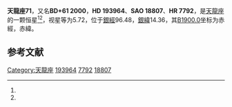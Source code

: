 {{Starbox begin
| name = 天龍座71
}}
{{Starbox observe
| epoch = [[J2000.0|J2000.0]]
| constell = [[天龍座|天龍座]]<ref name=SIMBAD>{{cite web
 | url=http://simbad.u-strasbg.fr/simbad/sim-id?Ident=HR+7792
 | title=Pulsating variable Star
 | publisher=Centre de Données astronomiques de Strasbourg
 | work=SIMBAD
 | accessdate=2012-07-13
 | archive-date=2016-03-18
 | archive-url=https://web.archive.org/web/20160318211259/http://simbad.u-strasbg.fr/simbad/sim-id?Ident=HR+7792
 | dead-url=no
 }}</ref><ref name=DATA>{{cite web
 | url=http://vizier.u-strasbg.fr/viz-bin/VizieR-5?-out.add=.&-source=5050&-corr=PK=HR&-out.max=9999&HR=7792
 | title=VizieR Detailed Page
 | accessdate=2012-07-13
 | archive-date=2016-03-04
 | archive-url=https://web.archive.org/web/20160304232117/http://vizier.u-strasbg.fr/viz-bin/VizieR-5?-out.add=.&-source=5050&-corr=PK=HR&-out.max=9999&HR=7792
 | dead-url=no
 }}</ref>
| 星官 = 
| ra = {{RA|20|19|36.7}}<ref name=SIMBAD /><ref name=DATA />
| dec = {{DEC|+62|15|27}}<ref name=SIMBAD /><ref name=DATA />
| appmag_v = 5.72<ref name=SIMBAD /><ref name=DATA />
}}
{{Starbox character
| class = B9V<ref name=SIMBAD /><ref name=DATA />
| b-v = -0.05<ref name=SIMBAD /><ref name=DATA />
| u-b = -0.21<ref name=SIMBAD /><ref name=DATA />
| r-i = <ref name=SIMBAD /><ref name=DATA />
| variable = 
}}
{{Starbox astrometry
| radial_v = -0.21
| prop_mo_ra = -19
| parallax = 
| p_error = 
}}
{{Starbox catalog
| names =BD+61 2000，[[SAO星表|SAO]] 18807，[[HD星表|HD]] 193964，[[HR星表|HR]] 7792}}
{{Starbox reference |Simbad=HR+7792}}
{{Starbox end}}

'''天龍座71'''，又名'''BD+61 2000'''，'''HD 193964'''、'''SAO 18807'''、'''HR 7792'''，是[[天龍座|天龍座]]的一颗恒星<ref name=SIMBAD /><ref name=DATA />，视星等为5.72，位于[[銀道座標系|銀經]]96.48，[[銀道座標系|銀緯]]14.36，其[[B1900.0|B1900.0]]坐标为赤經{{RA|20|17|56.6}}，赤緯{{DEC|+61|14.36|23}}。

== 参考文献 ==
{{reflist}}

{{star-stub}}

{{天龍座恒星}}
[[Category:天龍座|Category:天龍座]]
[[Category:HD和HDE天體|193964]]
[[Category:HR天體|7792]]
[[Category:SAO天體|18807]]